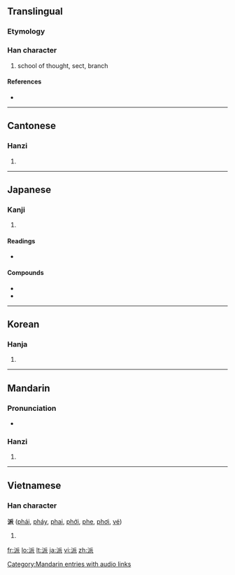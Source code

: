 ==Translingual==

===Etymology===
{{Han compound|水|𠂢|c1=s|c2=p|ls=psc}}

===Han character===
{{Han char|rn=85|rad=水|as=06|sn=9|four=3213<sub>2</sub>|canj=水竹竹女 (EHHV)}}

# school of thought, sect, branch

====References====
* {{Han ref|kx=0623.010|dkj=17428|dj=1019.030|hdz=31611.060|uh=6D3E|ud=27966|bh=ACA3|bd=44195}}

----

==Cantonese==

===Hanzi===
{{yue-hanzi|jyut=|y=paai1, paai3}}

# {{defn|Cantonese}}

----

==Japanese==

===Kanji===
{{ja-kanji|grade=6|rs=水06}}

# {{defn|Japanese}}

====Readings====
* {{ja-readings|on=[[は]] (ha)|kun=[[わかれる]] (wakareru)}}

====Compounds====
*{{term|宗派||religious [[sect]]|tr=しゅうは, shūha|sc=Jpan|lang=ja}}
*{{term|流派||school of thought|tr=[[りゅうは]], [[ryūha]]|lang=ja|sc=Jpan}}

----

==Korean==

===Hanja===
{{ko-hanja|hangeul=파|eumhun=|rv=pa|mr=p'a|y=pha}}

# {{defn|Korean}}

----

==Mandarin==

===Pronunciation===
* {{audio|zh-pài.ogg|audio}}

===Hanzi===
{{cmn-hanzi|pin=[[bài]] ([[bai4]]), [[mài]] ([[mai4]]), [[pā]] ([[pa1]]), [[pài]] ([[pai4]])|wg=pai<sup>4</sup>, mai<sup>4</sup>, p'a<sup>1</sup>, p'ai<sup>4</sup>}}

# {{defn|Mandarin}}

[[Category:Mandarin entries with audio links]]

----

==Vietnamese==

===Han character===
'''派''' ([[phái]], [[pháy]], [[phai]], [[phới]], [[phe]], [[phơi]], [[vé]])

# {{defn|Vietnamese}}

[[fr:派]]
[[lo:派]]
[[lt:派]]
[[ja:派]]
[[vi:派]]
[[zh:派]]